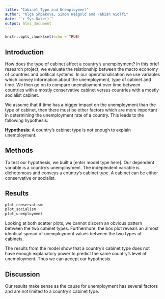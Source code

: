 ```yaml
---
title: "Cabinet Type and Unemployment"
author: "Olga Shpakova, Simon Weigold and Fabian Aiolfi"
date: "`r Sys.Date()`"
output: html_document
---
```


```r
knitr::opts_chunk$set(echo = TRUE)
```

## Introduction
How does the type of cabinet affect a country’s unemployment? In this brief research project, we evaluate the relationship between the macro economy of countries and political systems. In our operationalisation we use variables which convey information about the unemployment, type of cabinet and time. We then go on to compare unemployment over time between countries with a mostly conservative cabinet versus countries with a mostly socialist cabinet.

We assume that if time has a bigger impact on the unemployment than the type of cabinet, then there must be other factors which are more important in determining the unemployment rate of a country. This leads to the following hypothesis:

**Hypothesis:** A country’s cabinet type is not enough to explain unemployment.

## Methods
To test our hypothesis, we built a [enter model type here]. Our dependent variable is a country’s unemployment. The independent variable is dichotomous and conveys a country’s cabinet type. A cabinet can be either conservative or socialist.

## Results
```r
plot_conservatism
plot_socialism
plot_unemployment
```
Looking at both scatter plots, we cannot discern an obvious pattern between the two cabinet types. Furthermore, the box plot reveals an almost identical spread of unemployment values between the two types of cabinets.

The results from the model show that a country’s cabinet type does not have enough explanatory power to predict the same country’s level of unemployment. Thus we can accept our hypothesis.

## Discussion
Our results make sense as the cause for unemployment has several factors and are not limited to a country’s cabinet type.